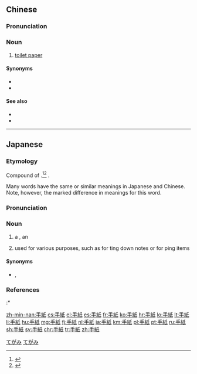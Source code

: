 {{also|手纸}}
==Chinese==
{{zh-forms|s=手纸}}

===Pronunciation===
{{zh-pron
|m=shǒuzhǐ
|c=sau2 zi2
|mn=qz,xm,zz:chhiú-chóa
|cat=n
}}

===Noun===
{{zh-noun}}

# [[toilet paper]]
#: {{zh-x|我 在 宿舍 裡 翻箱倒櫃 地{de} 找 手紙。^最後 還是 不得不 跑到 隔壁 宿舍 去 了。|I looked all over the dormitory for some '''toilet paper'''. In the end, I was forced to go to the dormitory next door.}}

====Synonyms====
* {{zh-l|廁紙}}
* {{zh-l|衛生紙}}

====See also====
* {{zh-l|面巾紙}}
* {{zh-l|紙巾}}

----

==Japanese==
{{ja-kanjitab|て|かみ|k2=がみ|r=y|yomi=kun}}

===Etymology===
Compound of {{compound|lang=ja|sort=てがみ|手|tr1=te|t1=hand|紙|tr2=kami|t2=paper}}.<ref name="KDJ">{{R:Kokugo Dai Jiten}}</ref><ref name="DJR">{{R:Daijirin}}</ref>  {{rendaku2|kami|gami|sort=てがみ}}.

Many {{l|en|kanji}} words have the same or similar meanings in Japanese and Chinese. Note, however, the marked difference in meanings for this word.

===Pronunciation===
{{ja-pron|yomi=k|てかみ|acc=0|acc_ref=DJR,NHK}}

===Noun===
{{ja-noun|てがみ}}

# a {{l|en|letter}}, an {{l|en|epistle}} {{gloss|written message or note}}
# {{lb|ja|sort=てがみ|archaic}} {{l|en|utility}} {{l|en|paper}} used for various purposes, such as for {{l|en|jot}}ting down notes or for {{l|en|wrap}}ping items

====Synonyms====
* {{sense|utility paper}} {{ja-r|半切り紙|はんきりがみ}}, {{ja-r|半切紙|はんきりがみ}}

===References===
<references/>
:* {{R:OxfordJapanese}}

[[Category:ja:Communication|てがみ]]
[[Category:Japanese basic words|てがみ]]

[[zh-min-nan:手紙]]
[[cs:手紙]]
[[el:手紙]]
[[es:手紙]]
[[fr:手紙]]
[[ko:手紙]]
[[hr:手紙]]
[[lo:手紙]]
[[lt:手紙]]
[[li:手紙]]
[[hu:手紙]]
[[mg:手紙]]
[[fj:手紙]]
[[nl:手紙]]
[[ja:手紙]]
[[km:手紙]]
[[pl:手紙]]
[[pt:手紙]]
[[ru:手紙]]
[[sh:手紙]]
[[sv:手紙]]
[[chr:手紙]]
[[tr:手紙]]
[[zh:手紙]]